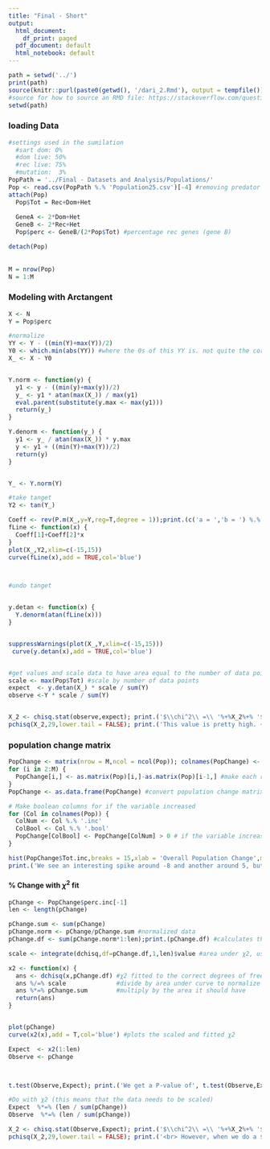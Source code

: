 ---
title: "Final - Short"
output: 
  html_document:
    df_print: paged
  pdf_document: default
  html_notebook: default
---

```{r Source_dari_2, include=FALSE}
path = setwd('../')
print(path)
source(knitr::purl(paste0(getwd(), '/dari_2.Rmd'), output = tempfile()))
#source for how to source an RMD file: https://stackoverflow.com/questions/10966109/how-to-source-r-markdown-file-like-sourcemyfile-r
setwd(path)
```


### loading Data
```{r loading Data}
#settings used in the sumilation
  #sart dom: 0%
  #dom live: 50%
  #rec live: 75%
  #mutation:  3%
PopPath = '../Final - Datasets and Analysis/Populations/'
Pop <- read.csv(PopPath %.% 'Population25.csv')[-4] #removing predator column since it is not used
attach(Pop)
  Pop$Tot = Rec+Dom+Het
  
  GeneA <- 2*Dom+Het
  GeneB <- 2*Rec+Het
  Pop$perc <- GeneB/(2*Pop$Tot) #percentage rec genes (gene B)

detach(Pop)
  
  
M = nrow(Pop)
N = 1:M
```


### Modeling with Arctangent

```{r Modeling with Arctangent,results='asis'}

X <- N
Y = Pop$perc

#normalize
YY <- Y - ((min(Y)+max(Y))/2)
Y0 <- which.min(abs(YY)) #where the 0s of this YY is. not quite the correct 0, so the fit won't be perfect
X_ <- X - Y0


Y.norm <- function(y) {
  y1 <- y - ((min(y)+max(y))/2)
  y_ <- y1 * atan(max(X_)) / max(y1)
  eval.parent(substitute(y.max <- max(y1)))
  return(y_)
}

Y.denorm <- function(y_) {
  y1 <- y_ / atan(max(X_)) * y.max
  y <- y1 + ((min(Y)+max(Y))/2)
  return(y)
}


Y_ <- Y.norm(Y)

#take tanget
Y2 <- tan(Y_) 

Coeff <- rev(P.m(X_,y=Y,reg=T,degree = 1));print.(c('a = ','b = ') %.% Coeff) #do linear regression by using projection matrix
fLine <- function(x) {
  Coeff[1]+Coeff[2]*x
}
plot(X_,Y2,xlim=c(-15,15))
curve(fLine(x),add = TRUE,col='blue')



#undo tanget


y.detan <- function(x) {
  Y.denorm(atan(fLine(x)))
}


suppressWarnings(plot(X_,Y,xlim=c(-15,15)))
 curve(y.detan(x),add = TRUE,col='blue')


#get values and scale data to have area equal to the number of data points for χ2 test
scale <- max(Pop$Tot) #scale by number of data points
expect  <- y.detan(X_) * scale / sum(Y)
observe <-Y * scale / sum(Y)


X_2 <- chisq.stat(observe,expect); print.('$\\chi^2\\ =\\ '%+%X_2%+% '$.')
pchisq(X_2,29,lower.tail = FALSE); print.('This value is pretty high. ~0.8. That shows that this is a pretty good fit (which can easily be seen). Overall it is quite interesting that an arctanget curve was the best fit.')

```


### population change matrix
```{r population change matrix}
PopChange <- matrix(nrow = M,ncol = ncol(Pop)); colnames(PopChange) <- colnames(Pop) %.% '.inc' #initialize population change matrix
for (i in 2:M) {
  PopChange[i,] <- as.matrix(Pop)[i,]-as.matrix(Pop)[i-1,] #make each row the change since the previous generation
}
PopChange <- as.data.frame(PopChange) #convert population change matrix to a data-frame

# Make boolean columns for if the variable increased
for (Col in colnames(Pop)) {
  ColNum <- Col %.% '.inc'
  ColBool <- Col %.% '.bool'
  PopChange[ColBool] <- PopChange[ColNum] > 0 # if the variable increased since the last generation
}

hist(PopChange$Tot.inc,breaks = 15,xlab = 'Overall Population Change',main = 'Histogram of Population Change')
print.('We see an interesting spike around -8 and another around 5, but a gap near 8')
```


#### % Change with $\chi^2$ fit

```{r perc Change with chisq fit,results='asis'}
pChange <- PopChange$perc.inc[-1]
len <- length(pChange)

pChange.sum <- sum(pChange)
pChange.norm <- pChange/pChange.sum #normalized data
pChange.df <- sum(pChange.norm*1:len);print.(pChange.df) #calculates the mean, which is then used as the degrees of freedom

scale <- integrate(dchisq,df=pChange.df,1,len)$value #area under χ2, used to scale the 

x2 <- function(x) {
  ans <- dchisq(x,pChange.df) #χ2 fitted to the correct degrees of freedom
  ans %/=% scale              #divide by area under curve to normalize
  ans %*=% pChange.sum        #multiply by the area it should have
  return(ans)
}


plot(pChange)
curve(x2(x),add = T,col='blue') #plots the scaled and fitted χ2

Expect  <- x2(1:len)
Observe <- pChange



t.test(Observe,Expect); print.('We get a P-value of', t.test(Observe,Expect)$p.value ,'which shows that these likely come from the same distribution.')

#Do with χ2 (this means that the data needs to be scaled)
Expect  %*=% (len / sum(pChange))
Observe  %*=% (len / sum(pChange))

X_2 <- chisq.stat(Observe,Expect); print.('$\\chi^2\\ =\\ '%+%X_2%+% '$.')
pchisq(X_2,29,lower.tail = FALSE); print.('<br> However, when we do a $\\chi^2$ test, we end up with a very low P-value, which would suggest that this is a bad fit.','<br><br>','It should also be noted that for both of these tests the null hypothesis is that the two data points come from the same distribution, meaning that a high P-value means that they are related. (unlike a permutation test which has independance as the null and thus the reverse meaning of P-values)')
```